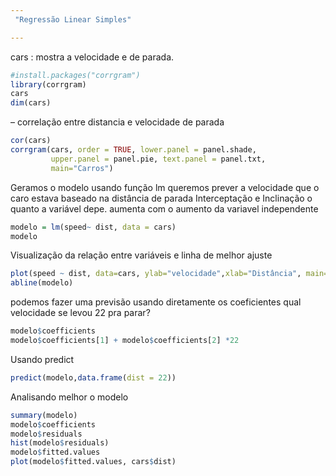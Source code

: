 ```yaml
---
 "Regressão Linear Simples"

---
```

cars : mostra a velocidade e de parada.

```r
#install.packages("corrgram")
library(corrgram)
cars
dim(cars)
```
--
correlação entre distancia e velocidade de parada

```r
cor(cars)
corrgram(cars, order = TRUE, lower.panel = panel.shade,
         upper.panel = panel.pie, text.panel = panel.txt,
         main="Carros")
```
Geramos o modelo usando função lm 
queremos prever a velocidade que o caro estava baseado na distância de parada Interceptação e Inclinação o quanto a variável depe. aumenta com o aumento da variavel independente 

```r
modelo = lm(speed~ dist, data = cars)
modelo
```
  Visualização da relação entre variáveis e linha de melhor ajuste
  
```r
plot(speed ~ dist, data=cars, ylab="velocidade",xlab="Distância", main="Carros")
abline(modelo)
```
  podemos fazer uma previsão usando diretamente os coeficientes qual velocidade se levou 22 pra parar?
  
```r
modelo$coefficients
modelo$coefficients[1] + modelo$coefficients[2] *22
```
  Usando predict
  
```r
predict(modelo,data.frame(dist = 22))
```
Analisando melhor o modelo

```r
summary(modelo)
modelo$coefficients
modelo$residuals
hist(modelo$residuals)
modelo$fitted.values
plot(modelo$fitted.values, cars$dist)
```

